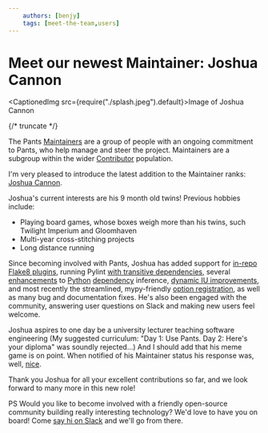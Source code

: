 ```yaml
---
    authors: [benjy]
    tags: [meet-the-team,users]
---
```


# Meet our newest Maintainer: Joshua Cannon

<CaptionedImg src={require("./splash.jpeg").default}>Image of Joshua Cannon</CaptionedImg>

{/* truncate */}

The Pants [Maintainers](https://www.pantsbuild.org/docs/maintainers) are a group of people with an ongoing commitment to Pants, who help manage and steer the project. Maintainers are a subgroup within the wider [Contributor](https://www.pantsbuild.org/docs/the-pants-community#contributors) population.

I'm very pleased to introduce the latest addition to the Maintainer ranks: [Joshua Cannon](https://github.com/thejcannon).

Joshua's current interests are his 9 month old twins! Previous hobbies include:

- Playing board games, whose boxes weigh more than his twins, such Twilight Imperium and Gloomhaven
- Multi-year cross-stitching projects
- Long distance running

Since becoming involved with Pants, Joshua has added support for [in-repo Flake8 plugins](https://github.com/pantsbuild/pants/pull/14027), running Pylint [with transitive dependencies](https://github.com/pantsbuild/pants/pull/13918), several [enhancements](https://github.com/pantsbuild/pants/pull/14049) to [Python](https://github.com/pantsbuild/pants/pull/14059) [dependency](https://github.com/pantsbuild/pants/pull/14216) inference, [dynamic IU improvements](https://github.com/pantsbuild/pants/pull/14221), and most recently the streamlined, mypy-friendly [option registration](https://github.com/pantsbuild/pants/pull/14331), as well as many bug and documentation fixes. He's also been engaged with the community, answering user questions on Slack and making new users feel welcome.

Joshua aspires to one day be a university lecturer teaching software engineering (My suggested curriculum: "Day 1: Use Pants. Day 2: Here's your diploma" was soundly rejected...) And I should add that his meme game is on point. When notified of his Maintainer status his response was, well, [nice](https://www.youtube.com/watch?v=qQsvnHJPTGg).

Thank you Joshua for all your excellent contributions so far, and we look forward to many more in this new role!

PS Would you like to become involved with a friendly open-source community building really interesting technology? We'd love to have you on board! Come [say hi on Slack](https://join.slack.com/t/pantsbuild/shared_invite/zt-d0uh0mok-RLvVosDiX6JDpvStH~bFBA) and we'll go from there.